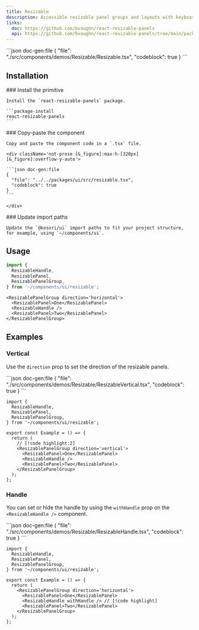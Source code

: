 ```yaml
---
title: Resizable
description: Accessible resizable panel groups and layouts with keyboard support.
links:
  doc: https://github.com/bvaughn/react-resizable-panels
  api: https://github.com/bvaughn/react-resizable-panels/tree/main/packages/react-resizable-panels
---
```


<ComponentPreview name='resizable'>
```json doc-gen:file
{
  "file": "./src/components/demos/Resizable/Resizable.tsx",
  "codeblock": true
}
```
</ComponentPreview>

## Installation

<Steps>

  <Step>
    ### Install the primitive
    
    Install the `react-resizable-panels` package.

    ```package-install
    react-resizable-panels
    ```

  </Step>
    
  <Step>
    ### Copy-paste the component
    
    Copy and paste the component code in a `.tsx` file.

    <div className='not-prose [&_figure]:max-h-[320px] [&_figure]:overflow-y-auto'>

    ```json doc-gen:file
    {
      "file": "../../packages/ui/src/resizable.tsx",
      "codeblock": true
    }
    ```

    </div>

  </Step>

  <Step>
    ### Update import paths

    Update the `@kosori/ui` import paths to fit your project structure, for example, using `~/components/ui`.

  </Step>

</Steps>

## Usage

```ts
import {
  ResizableHandle,
  ResizablePanel,
  ResizablePanelGroup,
} from '~/components/ui/resizable';
```

```tsx
<ResizablePanelGroup direction='horizontal'>
  <ResizablePanel>One</ResizablePanel>
  <ResizableHandle />
  <ResizablePanel>Two</ResizablePanel>
</ResizablePanelGroup>
```

## Examples

### Vertical

Use the `direction` prop to set the direction of the resizable panels.

<ComponentPreview name='resizable-vertical'>
```json doc-gen:file
{
  "file": "./src/components/demos/Resizable/ResizableVertical.tsx",
  "codeblock": true
}
```
</ComponentPreview>

```tsx
import {
  ResizableHandle,
  ResizablePanel,
  ResizablePanelGroup,
} from '~/components/ui/resizable';

export const Example = () => {
  return (
    // [!code highlight:2]
    <ResizablePanelGroup direction='vertical'>
      <ResizablePanel>One</ResizablePanel>
      <ResizableHandle />
      <ResizablePanel>Two</ResizablePanel>
    </ResizablePanelGroup>
  );
};
```

### Handle

You can set or hide the handle by using the `withHandle` prop on the `<ResizableHandle />` component.

<ComponentPreview name='resizable-handle'>
```json doc-gen:file
{
  "file": "./src/components/demos/Resizable/ResizableHandle.tsx",
  "codeblock": true
}
```
</ComponentPreview>

```tsx
import {
  ResizableHandle,
  ResizablePanel,
  ResizablePanelGroup,
} from '~/components/ui/resizable';

export const Example = () => {
  return (
    <ResizablePanelGroup direction='horizontal'>
      <ResizablePanel>One</ResizablePanel>
      <ResizableHandle withHandle /> // [!code highlight]
      <ResizablePanel>Two</ResizablePanel>
    </ResizablePanelGroup>
  );
};
```
